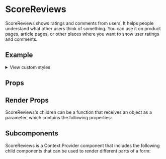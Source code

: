 

<Meta of={ScoreReviewsStories} />

# ScoreReviews

ScoreReviews shows ratings and comments from users. 
It helps people understand what other users think of something. You can use it on product pages, article pages, or other places where you want to show user ratings and comments.

## Example

<Canvas />

<p>
  <details>
    <summary>View custom styles</summary>
    <Source code={StyleCode} />
  </details>
</p>

## Props

<Controls />

## Render Props

ScoreReviews's children can be a function that receives an object as a parameter, which contains the following properties:

<ArgTypes of={RenderProps} />

## Subcomponents

ScoreReviews is a Context.Provider component that includes the following child components that can be used to render different parts of a form:

<ArgTypes of={Subcomponents} />
